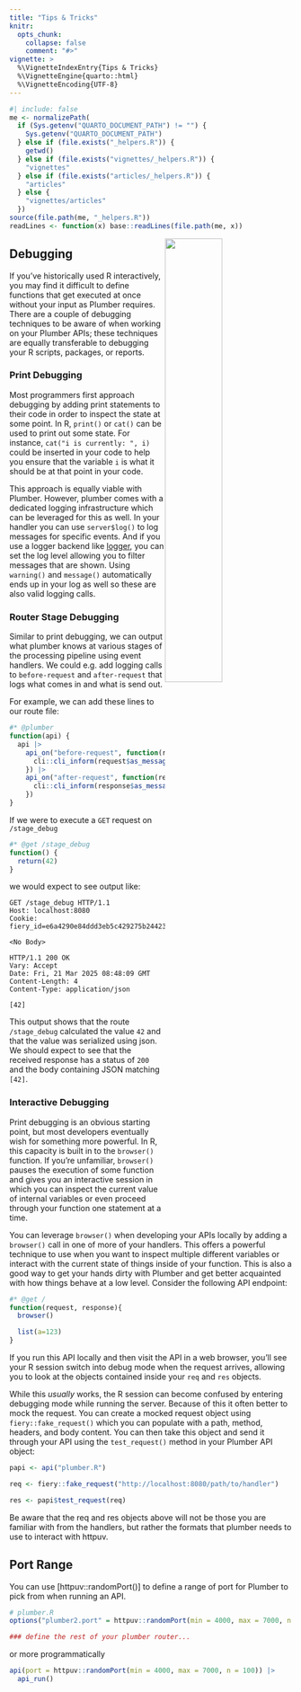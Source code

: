 ```yaml
---
title: "Tips & Tricks"
knitr:
  opts_chunk:
    collapse: false
    comment: "#>"
vignette: >
  %\VignetteIndexEntry{Tips & Tricks}
  %\VignetteEngine{quarto::html}
  %\VignetteEncoding{UTF-8}
---
```


```r
#| include: false
me <- normalizePath(
  if (Sys.getenv("QUARTO_DOCUMENT_PATH") != "") {
    Sys.getenv("QUARTO_DOCUMENT_PATH")
  } else if (file.exists("_helpers.R")) {
    getwd()
  } else if (file.exists("vignettes/_helpers.R")) {
    "vignettes"
  } else if (file.exists("articles/_helpers.R")) {
    "articles"
  } else {
    "vignettes/articles"
  })
source(file.path(me, "_helpers.R"))
readLines <- function(x) base::readLines(file.path(me, x))
```

![](files/images/plumber_broken.png){width="45%" style="float:right;"}

## Debugging

If you've historically used R interactively, you may find it difficult to define functions that get executed at once without your input as Plumber requires. There are a couple of debugging techniques to be aware of when working on your Plumber APIs; these techniques are equally transferable to debugging your R scripts, packages, or reports.

### Print Debugging

Most programmers first approach debugging by adding print statements to their code in order to inspect the state at some point. In R, `print()` or `cat()` can be used to print out some state. For instance, `cat("i is currently: ", i)` could be inserted in your code to help you ensure that the variable `i` is what it should be at that point in your code.

This approach is equally viable with Plumber. However, plumber comes with a dedicated logging infrastructure which can be leveraged for this as well. In your handler you can use `server$log()` to log messages for specific events. And if you use a logger backend like [logger](https://daroczig.github.io/logger/), you can set the log level allowing you to filter messages that are shown. Using `warning()` and `message()` automatically ends up in your log as well so these are also valid logging calls.

### Router Stage Debugging

Similar to print debugging, we can output what plumber knows at various stages of the processing pipeline using event handlers. We could e.g. add logging calls to `before-request` and `after-request` that logs what comes in and what is send out.

For example, we can add these lines to our route file:

``` r
#* @plumber
function(api) {
  api |>
    api_on("before-request", function(request, ...) {
      cli::cli_inform(request$as_message())
    }) |>
    api_on("after-request", function(response, ...) {
      cli::cli_inform(response$as_message())
    })
}
```

If we were to execute a `GET` request on `/stage_debug`

``` r
#* @get /stage_debug
function() {
  return(42)
}
```

we would expect to see output like:

```
GET /stage_debug HTTP/1.1
Host: localhost:8080
Cookie: fiery_id=e6a4290e84ddd3eb5c429275b24423c87fb8c9ffaee230008a1ae8863cb72760

<No Body>

HTTP/1.1 200 OK
Vary: Accept
Date: Fri, 21 Mar 2025 08:48:09 GMT
Content-Length: 4
Content-Type: application/json

[42]
```

This output shows that the route `/stage_debug` calculated the value `42` and that the value was serialized using json. We should expect to see that the received response has a status of `200` and the body containing JSON matching `[42]`.

### Interactive Debugging

Print debugging is an obvious starting point, but most developers eventually wish for something more powerful. In R, this capacity is built in to the `browser()` function. If you're unfamiliar, `browser()` pauses the execution of some function and gives you an interactive session in which you can inspect the current value of internal variables or even proceed through your function one statement at a time.

You can leverage `browser()` when developing your APIs locally by adding a `browser()` call in one of more of your handlers. This offers a powerful technique to use when you want to inspect multiple different variables or interact with the current state of things inside of your function. This is also a good way to get your hands dirty with Plumber and get better acquainted with how things behave at a low level. Consider the following API endpoint:

``` r
#* @get /
function(request, response){
  browser()

  list(a=123)
}
```

If you run this API locally and then visit the API in a web browser, you'll see your R session switch into debug mode when the request arrives, allowing you to look at the objects contained inside your `req` and `res` objects.

While this *usually* works, the R session can become confused by entering debugging mode while running the server. Because of this it often better to mock the request. You can create a mocked request object using `fiery::fake_request()` which you can populate with a path, method, headers, and body content. You can then take this object and send it through your API using the `test_request()` method in your Plumber API object:

``` r
papi <- api("plumber.R")

req <- fiery::fake_request("http://localhost:8080/path/to/handler")

res <- papi$test_request(req)
```

Be aware that the req and res objects above will not be those you are familiar with from the handlers, but rather the formats that plumber needs to use to interact with httpuv.

## Port Range

You can use \[httpuv::randomPort()\] to define a range of port for Plumber to pick from when running an API.

``` r
# plumber.R
options("plumber2.port" = httpuv::randomPort(min = 4000, max = 7000, n = 100))

### define the rest of your plumber router...
```

or more programmatically

``` r
api(port = httpuv::randomPort(min = 4000, max = 7000, n = 100)) |>
  api_run()
```
